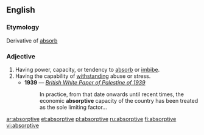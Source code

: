 ==English==
===Etymology===
Derivative of [[absorb]]

===Adjective===
{{en-adj}}

# Having power, capacity, or tendency to [[absorb]] or [[imbibe]].
# Having the capability of [[withstand]]ing abuse or stress.
#* '''1939''' — ''[[s:British White Paper of Palestine of 1939|British White Paper of Palestine of 1939]]''
#*: In practice, from that date onwards until recent times, the economic '''absorptive''' capacity of the country has been treated as the sole limiting factor...

[[ar:absorptive]]
[[et:absorptive]]
[[pl:absorptive]]
[[ru:absorptive]]
[[fi:absorptive]]
[[vi:absorptive]]